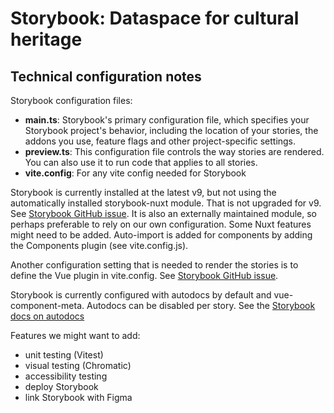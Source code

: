 
<Meta title="Dataspace for cultural heritage" />

<div>
<h1>Storybook: Dataspace for cultural heritage</h1>

<h2>Technical configuration notes</h2>
<p>Storybook configuration files:</p>
<ul>
  <li><b>main.ts</b>: Storybook's primary configuration file, which specifies your Storybook project's behavior, including the location of your stories, the addons you use, feature flags and other project-specific settings.</li>
  <li><b>preview.ts</b>: This configuration file controls the way stories are rendered. You can also use it to run code that applies to all stories.</li>
  <li><b>vite.config</b>: For any vite config needed for Storybook</li>
</ul>

<p>Storybook is currently installed at the latest v9, but not using the automatically installed storybook-nuxt module. That is not upgraded for v9. See <a href="https://github.com/storybookjs/storybook/issues/31608">Storybook GitHub issue</a>. 
It is also an externally maintained module, so perhaps preferable to rely on our own configuration. Some Nuxt features might need to be added. Auto-import is added for components by adding the Components plugin (see vite.config.js).</p>
<p>Another configuration setting that is needed to render the stories is to define the Vue plugin in vite.config. See <a href="https://github.com/storybookjs/storybook/issues/26306">Storybook GitHub issue</a>.</p>
<p>Storybook is currently configured with autodocs by default and vue-component-meta. Autodocs can be disabled per story. See the <a href="https://storybook.js.org/docs/writing-docs/autodocs">Storybook docs on autodocs</a></p>
<p>Features we might want to add:</p>
<ul>
  <li>unit testing (Vitest)</li>
  <li>visual testing (Chromatic)</li>
  <li>accessibility testing</li>
  <li>deploy Storybook</li>
  <li>link Storybook with Figma</li>
  </ul>
</div>
